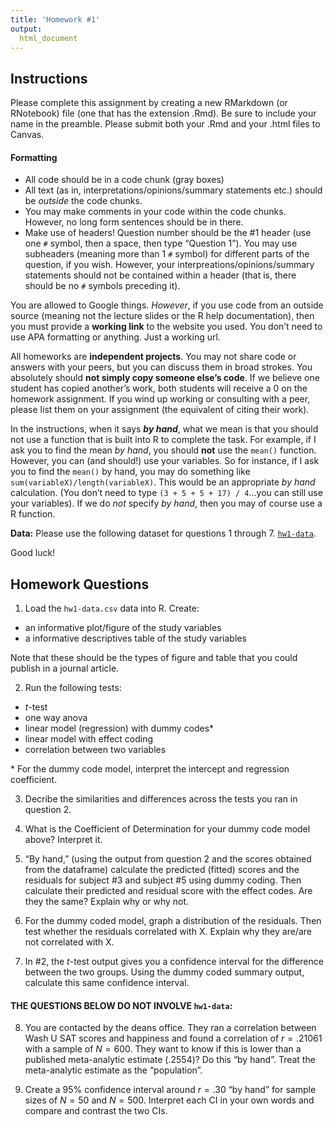```yaml
---
title: 'Homework #1'
output: 
  html_document
---
```


## Instructions

Please complete this assignment by creating a new RMarkdown (or RNotebook) file (one that has the extension .Rmd). Be sure to include your name in the preamble. Please submit both your .Rmd and your .html files to Canvas.

#### Formatting

- All code should be in a code chunk (gray boxes)
- All text (as in, interpretations/opinions/summary statements etc.) should be *outside* the code chunks. 
- You may make comments in your code within the code chunks. However, no long form sentences should be in there.
- Make use of headers! Question number should be the #1 header (use one `#` symbol, then a space, then type "Question 1"). You may use subheaders (meaning more than 1 `#` symbol) for different parts of the question, if you wish. However, your interpreations/opinions/summary statements should not be contained within a header (that is, there should be no `#` symbols preceding it).

You are allowed to Google things. *However*, if you use code from an outside source (meaning not the lecture slides or the R help documentation), then you must provide a **working link** to the website you used. You don't need to use APA formatting or anything. Just a working url.

All homeworks are **independent projects**. You may not share code or answers with your peers, but you can discuss them in broad strokes. You absolutely should **not simply copy someone else’s code**. If we believe one student has copied another’s work, both students will receive a 0 on the homework assignment. If you wind up working or consulting with a peer, please list them on your assignment (the equivalent of citing their work).

In the instructions, when it says **_by hand_**, what we mean is that you should not use a function that is built into R to complete the task. For example, if I ask you to find the mean *by hand*, you should **not** use the `mean()` function. However, you can (and should!) use your variables. So for instance, if I ask you to find the `mean()` by hand, you may do something like `sum(variableX)/length(variableX)`. This would be an appropriate *by hand* calculation. (You don't need to type `(3 + 5 + 5 + 17) / 4`...you can still use your variables). If we do *not* specify *by hand*, then you may of course use a R function.

**Data:** Please use the following dataset for questions 1 through 7.  [`hw1-data`](hw1-data.csv).

Good luck!

## Homework Questions

1. Load the `hw1-data.csv` data into R. Create:

  - an informative plot/figure of the study variables
  - a informative descriptives table of the study variables
  
Note that these should be the types of figure and table that you could publish in a journal article.  

2. Run the following tests:

  - $t$-test
  - one way anova
  - linear model (regression) with dummy codes\*
  - linear model with effect coding
  - correlation between two variables
  
\* For the dummy code model, interpret the intercept and regression coefficient. 

3. Decribe the similarities and differences across the tests you ran in question 2.

4. What is the Coefficient of Determination for your dummy code model above? Interpret it. 

5. "By hand," (using the output from  question 2 and the scores obtained from the dataframe) calculate the predicted (fitted) scores and the residuals for subject #3 and subject #5 using dummy coding. Then calculate their predicted and residual score with the effect codes. Are they the same? Explain why or why not. 

6. For the dummy coded model, graph a distribution of the residuals. Then test whether the residuals correlated with X. Explain why they are/are not correlated with X.

7. In #2, the $t$-test output gives you a confidence interval for the difference between the two groups. Using the dummy coded summary output, calculate this same confidence interval.  

#### THE QUESTIONS BELOW DO NOT INVOLVE `hw1-data`:

8. You are contacted by the deans office. They ran a correlation between Wash U SAT scores and happiness and found a correlation of $r = .21061$ with a sample of $N = 600$. They want to know if this is lower than a published meta-analytic estimate (.2554)? Do this "by hand". Treat the meta-analytic estimate as the "population". 

9. Create a 95% confidence interval around $r = .30$ "by hand" for sample sizes of $N = 50$ and $N = 500$. Interpret each CI in your own words and compare and contrast the two CIs.   






